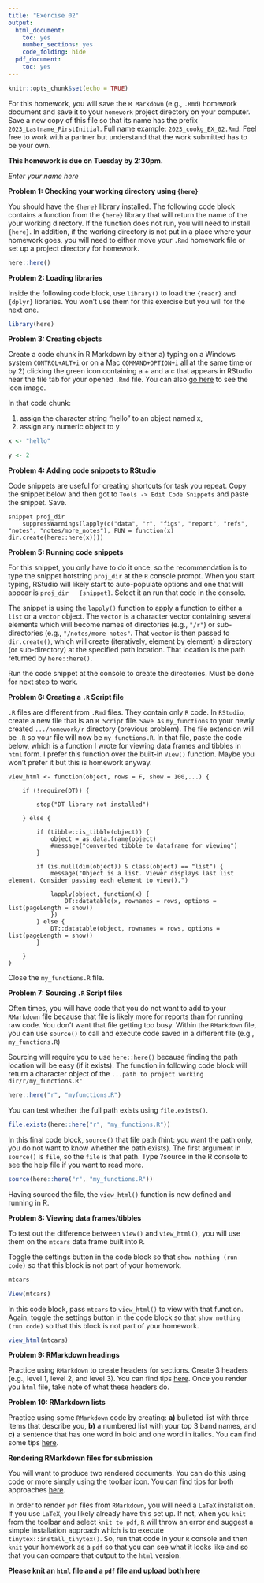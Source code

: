 ```yaml
---
title: "Exercise 02"
output:
  html_document:
    toc: yes
    number_sections: yes
    code_folding: hide
  pdf_document:
    toc: yes
---
```


```r
knitr::opts_chunk$set(echo = TRUE)
```

For this homework, you will save the `R Markdown` (e.g., `.Rmd`) homework document and save it to your `homework` project directory on your computer. Save a new copy of this file so that its name has the prefix `2023_Lastname_FirstInitial`. Full name example: `2023_cookg_EX_02.Rmd`. 
Feel free to work with a partner but understand that the work submitted has to be your own.

**This homework is due on Tuesday by 2:30pm.**


*Enter your name here*   



**Problem 1: Checking your working directory using `{here}`**

You should have the `{here}` library installed. The following code block contains a function from the `{here}` library that will return the name of the your working directory. If the function does not run, you will need to install `{here}`. In addition, if the working directory is not put in a place where your homework goes, you will need to either move your `.Rmd` homework file or set up a project directory for homework.

```r
here::here()
```



**Problem 2: Loading libraries** 

Inside the following code block, use `library()` to load the `{readr}` and `{dplyr}` libraries. You won't use them for this exercise but you will for the next one.

```r
library(here)
```

**Problem 3: Creating objects** 

Create a code chunk in R Markdown by either a) typing on a Windows system `CONTROL+ALT+i` or on a Mac `COMMAND+OPTION+i` all at the same time or by 2) clicking the green icon containing a + and a c that appears in RStudio near the file tab for your opened `.Rmd` file. You can also [go here](https://rmarkdown.rstudio.com/lesson-3.html) to see the icon image. 

In that code chunk: 

1) assign the character string "hello" to an object named x, 
2) assign any numeric object to y

```r
x <- "hello"

y <- 2
```


**Problem 4: Adding code snippets to RStudio**

Code snippets are useful for creating shortcuts for task you repeat. Copy the snippet below and then got to `Tools -> Edit Code Snippets` and paste the snippet. Save. 

```
snippet proj_dir
	suppressWarnings(lapply(c("data", "r", "figs", "report", "refs", "notes", "notes/more_notes"), FUN = function(x) dir.create(here::here(x))))
```



**Problem 5: Running code snippets**

For this snippet, you only have to do it once, so the recommendation is to type the snippet hotstring `proj_dir` at the `R` console prompt. When you start typing, RStudio will likely start to auto-populate options and one that will appear is `proj_dir   {snippet}`. Select it an run that code in the console.

The snippet is using the `lapply()` function to apply a function to either a `list` or a `vector` object. The `vector` is a character vector containing several elements which will become names of directories (e.g., `"/r"`) or sub-directories (e.g., `"/notes/more notes"`. That `vector` is then passed to `dir.create()`, which will create (iteratively, element by element) a directory (or sub-directory) at the specified path location. That location is the path returned by `here::here()`. 


Run the code snippet at the console to create the directories. Must be done for next step to work.




**Problem 6: Creating a `.R` Script file**

`.R` files are different from `.Rmd` files. They contain only `R` code. In `RStudio`, create a new file that is an `R Script` file. `Save As` `my_functions` to your newly created `.../homework/r` directory (previous problem). The file extension will be `.R` so your file will now be `my_functions.R`. In that file, paste the code below, which is a function I wrote for viewing data frames and tibbles in `html` form. I prefer this function over the built-in `View()` function. Maybe you won't prefer it but this is homework anyway.


```
view_html <- function(object, rows = F, show = 100,...) { 
    
    if (!require(DT)) {
        
        stop("DT library not installed")
        
    } else {
        
        if (tibble::is_tibble(object)) {
            object = as.data.frame(object)
            #message("converted tibble to dataframe for viewing")
        } 
        
        if (is.null(dim(object)) & class(object) == "list") {
            message("Object is a list. Viewer displays last list element. Consider passing each element to view().")
            
            lapply(object, function(x) {
                DT::datatable(x, rownames = rows, options = list(pageLength = show))
            }) 
        } else {
            DT::datatable(object, rownames = rows, options = list(pageLength = show)) 
        }
        
    }
}

```

Close the `my_functions.R` file.



**Problem 7: Sourcing `.R` Script files**

Often times, you will have code that you do not want to add to your `RMarkdown` file because that file is likely more for reports than for running raw code. You don't want that file getting too busy. Within the `RMarkdown` file, you can use `source()` to call and execute code saved in a different file (e.g., `my_functions.R`)

Sourcing will require you to use `here::here()` because finding the path location will be easy (if it exists). The function in following code block will return a character object of the `...path to project working dir/r/my_functions.R"` 

```r
here::here("r", "myfunctions.R")
```

You can test whether the full path exists using `file.exists()`.

```r
file.exists(here::here("r", "my_functions.R"))
```

In this final code block, `source()` that file path (hint: you want the path only, you do not want to know whether the path exists). The first argument in `source()` is `file`, so the `file` is that path. Type ?source in the R console to see the help file if you want to read more. 

```r
source(here::here("r", "my_functions.R"))
```

Having sourced the file, the `view_html()` function is now defined and running in R. 



**Problem 8: Viewing data frames/tibbles**

To test out the difference between `View()` and `view_html()`, you will use them on the `mtcars` data frame built into `R`.

Toggle the settings button in the code block so that `show nothing (run code)` so that this block is not part of your homework.

```r
mtcars

View(mtcars)

```

In this code block, pass `mtcars` to `view_html()` to view with that function. Again, toggle the settings button in the code block so that `show nothing (run code)` so that this block is not part of your homework.


```r
view_html(mtcars)
```



**Problem 9: RMarkdown headings**

Practice using `RMarkdown` to create headers for sections. Create 3 headers (e.g., level 1, level 2, and level 3). You can find tips [here](https://rmarkdown.rstudio.com/authoring_basics.html). Once you render you `html` file, take note of what these headers do.




**Problem 10: RMarkdown lists**

Practice using some `RMarkdown` code by creating: **a)** bulleted list with three items that describe you, **b)** a numbered list with your top 3 band names, and **c)** a sentence that has one word in bold and one word in italics. You can find some tips [here](https://rmarkdown.rstudio.com/lesson-8.html).




**Rendering RMarkdown files for submission**

You will want to produce two rendered documents. You can do this using code or more simply using the toolbar icon. You can find tips for both approaches [here](https://rmarkdown.rstudio.com/lesson-9.html).


In order to render `pdf` files from `RMarkdown`, you will need a `LaTeX` installation. If you use `LaTeX`, you likely already have this set up. If not, when you `knit` from the toolbar and select `knit to pdf`, `R` will throw an error and suggest a simple installation approach which is to execute `tinytex::install_tinytex()`. So, run that code in your `R` console and then `knit` your homework as a `pdf` so that you can see what it looks like and so that you can compare that output to the `html` version.



**Please knit an `html` file and a `pdf` file and upload both [here](https://claremontmckenna.app.box.com/f/140969a32dea44e9ab6c0c00146d66e3)** 
